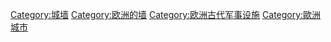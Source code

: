 [[Category:城墙|Category:城墙]]
[[Category:欧洲的墙|Category:欧洲的墙]]
[[Category:欧洲古代军事设施|Category:欧洲古代军事设施]]
[[Category:歐洲城市|Category:歐洲城市]]